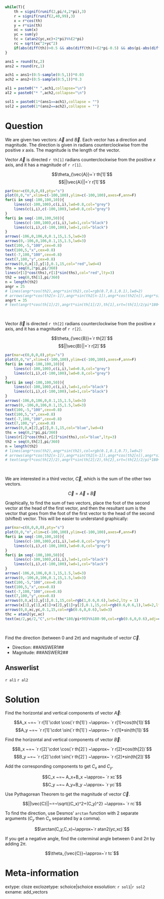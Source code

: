 ```r
while(T){
    th = signif(runif(2,pi/4,2*pi),3)
    r = signif(runif(2,40,99),3)
    x = r*cos(th)
    y = r*sin(th)
    xc = sum(x)
    yc = sum(y)
    tc = (atan2(yc,xc)+2*pi)%%(2*pi)
    rc = sqrt(xc^2+yc^2)
    if(abs(diff(th))>0.5 && abs(diff(th))<(2*pi-0.5) && abs(pi-abs(diff(th)))>(pi/20) && abs(xc)<100 && abs(yc)<100 && abs(pi/2-th[1]%%(pi/2))>(pi/20) && abs(pi/2-th[2]%%(pi/2))>(pi/20) && abs(pi/2-tc%%(pi/2))>(pi/20) && min(abs(c(xc,yc)))>10 && rc>10){break}
}

ans1 = round(tc,2)
ans2 = round(rc,1)

ach1 = ans1+(0:5-sample(0:5,1))*0.03
ach2 = ans2+(0:5-sample(0:5,1))*0.3

al1 = paste0("* ",ach1,collapse="\n")
al2 = paste0("* ",ach2,collapse="\n")

sol1 = paste0(1*(ans1==ach1),collapse = "")
sol2 = paste0(1*(ans2==ach2),collapse = "")

```

Question
========

We are given two vectors: $\vec{A}$ and $\vec{B}$. Each vector has a direction and magnitude. The direction is given in radians counterclockwise from the positive $x$ axis. The magnitude is the length of the vector.

Vector $\vec{A}$ is directed `r th[1]` radians counterclockwise from the positive $x$ axis, and it has a magnitude of `r r[1]`.

$$\theta_{\vec{A}}=`r th[1]`$$
$$||\vec{A}||=`r r[1]`$$


```r
par(mar=c(0,0,0,0),pty="s")
plot(0,0,"n",xlim=c(-100,100),ylim=c(-100,100),axes=F,ann=F)
for(i in seq(-100,100,10)){
    lines(c(-100,100),c(i,i),lwd=0.8,col="grey")
    lines(c(i,i),c(-100,100),lwd=0.8,col="grey")
}
for(i in seq(-100,100,50)){
    lines(c(-100,100),c(i,i),lwd=1,col="black")
    lines(c(i,i),c(-100,100),lwd=1,col="black")
}
arrows(-106,0,106,0,0.1,15,1.5,lwd=3)
arrows(0,-106,0,106,0.1,15,1.5,lwd=3)
text(100,-5,"100",cex=0.8)
text(100,5,"x",cex=0.8)
text(-7,100,"100",cex=0.8)
text(7,100,"y",cex=0.8)
arrows(0,0,x[1],y[1],0.1,15,col="red",lwd=4)
ths = seq(0,2*pi,pi/360)
lines(r[1]*cos(ths),r[1]*sin(ths),col="red",lty=3)
th2 = seq(0,th[1],pi/360)
n = length(th2)
angr = 25
# lines(angr*cos(th2),angr*sin(th2),col=rgb(0.7,0.1,0.1),lwd=2)
# arrows(angr*cos(th2[n-1]),angr*sin(th2[n-1]),angr*cos(th2[n]),angr*sin(th2[n]),0.05,20,lwd=2,col=rgb(0.7,0.1,0.1))
angrt = 35
# text(angrt*cos(th[1]/2),angrt*sin(th[1]/2),th[1],srt=(th[1]/2/pi*180+90)%%180-90,col=rgb(0.7,0.1,0.1))

```
\

Vector $\vec{B}$ is directed `r th[2]` radians counterclockwise from the positive $x$ axis, and it has a magnitude of `r r[2]`.

$$\theta_{\vec{B}}=`r th[2]`$$
$$||\vec{B}||=`r r[2]`$$

```r
par(mar=c(0,0,0,0),pty="s")
plot(0,0,"n",xlim=c(-100,100),ylim=c(-100,100),axes=F,ann=F)
for(i in seq(-100,100,10)){
    lines(c(-100,100),c(i,i),lwd=0.8,col="grey")
    lines(c(i,i),c(-100,100),lwd=0.8,col="grey")
}
for(i in seq(-100,100,50)){
    lines(c(-100,100),c(i,i),lwd=1,col="black")
    lines(c(i,i),c(-100,100),lwd=1,col="black")
}
arrows(-106,0,106,0,0.1,15,1.5,lwd=3)
arrows(0,-106,0,106,0.1,15,1.5,lwd=3)
text(100,-5,"100",cex=0.8)
text(100,5,"x",cex=0.8)
text(-7,100,"100",cex=0.8)
text(7,100,"y",cex=0.8)
arrows(0,0,x[2],y[2],0.1,15,col="blue",lwd=4)
ths = seq(0,2*pi,pi/360)
lines(r[2]*cos(ths),r[2]*sin(ths),col="blue",lty=3)
th2 = seq(0,th[2],pi/360)
n = length(th2)
# lines(angr*cos(th2),angr*sin(th2),col=rgb(0.1,0.1,0.7),lwd=2)
# arrows(angr*cos(th2[n-1]),angr*sin(th2[n-1]),angr*cos(th2[n]),angr*sin(th2[n]),0.05,20,lwd=2,col=rgb(0.1,0.1,0.7))
# text(angrt*cos(th[2]/2),angrt*sin(th[2]/2),th[2],srt=(th[2]/2/pi*180+90)%%180-90,col=rgb(0.1,0.1,0.7))

```
\

We are interested in a third vector, $\vec{C}$, which is the sum of the other two vectors.

$$\vec{C}=\vec{A}+\vec{B}$$

Graphically, to find the sum of two vectors, place the foot of the second vector at the head of the first vector, and then the resultant sum is the vector that goes from the foot of the first vector to the head of the second (shifted) vector. This will be easier to understand graphically:

```r
par(mar=c(0,0,0,0),pty="s")
plot(0,0,"n",xlim=c(-100,100),ylim=c(-100,100),axes=F,ann=F)
for(i in seq(-100,100,10)){
    lines(c(-100,100),c(i,i),lwd=0.8,col="grey")
    lines(c(i,i),c(-100,100),lwd=0.8,col="grey")
}
for(i in seq(-100,100,50)){
    lines(c(-100,100),c(i,i),lwd=1,col="black")
    lines(c(i,i),c(-100,100),lwd=1,col="black")
}
arrows(-106,0,106,0,0.1,15,1.5,lwd=3)
arrows(0,-106,0,106,0.1,15,1.5,lwd=3)
text(100,-5,"100",cex=0.8)
text(100,5,"x",cex=0.8)
text(-7,100,"100",cex=0.8)
text(7,100,"y",cex=0.8)
arrows(0,0,x[1],y[1],0.1,15,col=rgb(1,0.6,0.6),lwd=2,lty = 1)
arrows(x[1],y[1],x[1]+x[2],y[1]+y[2],0.1,15,col=rgb(0.6,0.6,1),lwd=2,lty=1)
arrows(0,0,xc,yc,0.1,15,col=rgb(0.6,0,0.6),lwd=3)
thc = atan2(yc,xc)
text(xc/2,yc/2,"C",srt=(thc*180/pi+90)%%180-90,col=rgb(0.6,0,0.6),adj=c(0.5,-0.2))

```
\

Find the direction (between 0 and $2\pi$) and magnitude of vector $\vec{C}$.

* Direction: ##ANSWER1##
* Magnitude: ##ANSWER2##

Answerlist
--------

`r al1`
`r al2`


Solution
========

Find the horizontal and vertical components of vector $\vec{A}$:

$$A_x ~=~ `r r[1]`\cdot \cos(`r th[1]`) ~\approx~ `r r[1]*cos(th[1])`$$
$$A_y ~=~ `r r[1]`\cdot \sin(`r th[1]`) ~\approx~ `r r[1]*sin(th[1])`$$

Find the horizontal and vertical components of vector $\vec{B}$:

$$B_x ~=~ `r r[2]`\cdot \cos(`r th[2]`) ~\approx~ `r r[2]*cos(th[2])`$$
$$B_y ~=~ `r r[2]`\cdot \sin(`r th[2]`) ~\approx~ `r r[2]*sin(th[2])`$$

Add the corresponding components to get $C_x$ and $C_y$.


$$C_x ~=~ A_x+B_x ~\approx~ `r xc`$$
$$C_y ~=~ A_y+B_y  ~\approx~ `r yc`$$

Use Pythagorean Theorem to get the magnitude of vector $\vec{C}$.

$$||\vec{C}||~=~\sqrt{(C_x)^2+(C_y)^2} ~\approx~ `r rc`$$

To find the direction, use Desmos' `arctan` function with 2 separate arguments ($C_y$ then $C_x$ separated by a comma).

$$\arctan(C_y,C_x)~\approx~`r atan2(yc,xc)`$$

If you get a negative angle, find the coterminal angle between 0 and $2\pi$ by adding $2\pi$.


$$\theta_{\vec{C}}~\approx~`r tc`$$


Meta-information
============
extype: cloze
exclozetype: schoice|schoice
exsolution: `r sol1`|`r sol2`
exname: add_vectors